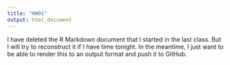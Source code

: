 ```yaml
---
title: "HW01"
output: html_document
---
```


I have deleted the R Markdown document that I started in the last class. But I will try to reconstruct it if I have time tonight. In the meantime, I just want to be able to render this to an output format and push it to GitHub.

